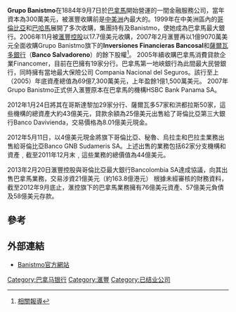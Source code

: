 {{Refimprove|time=2021-04-24T00:54:55+00:00}}
{{NotChineseTitle|time=2015-12-14T04:35:22+00:00}}
'''Grupo Banistmo'''在1884年9月7日於[[巴拿馬|巴拿馬]]開始營運的一間金融服務公司，當年資本為300萬美元，被滙豐收購前是[[中美洲|中美洲]]內最大的。1999年在中美洲區內的[[哥倫比亞|哥倫比亞]]和[[巴哈馬|巴哈馬]]展開了多次收購，集團持有{{lang|en|Primer Banco del Istmo}}及Banistmo，使她成為巴拿馬最大銀行。2006年11月被[[滙豐控股|滙豐控股]]以17.7億美元收購，2007年2月滙豐再以1億9070萬美元全面收購Grupo Banistmo旗下的'''Inversiones Financieras Bancosal'''和[[薩爾瓦多銀行|薩爾瓦多銀行]]（'''Banco Salvadoreno'''）的餘下股權<ref>[http://www.takungpao.com:82/inc/print_me.asp?url=/news/07/02/28/JJ-698328.htm&date=2007-2-28 相關報導]{{dead link|date=2017年11月 |bot=InternetArchiveBot |fix-attempted=yes }}</ref>。
2005年續收購巴拿馬消費貸款企業Financomer，目前在巴擁有19家分行。巴拿馬第一地峽銀行為此間最大民營銀行，同時擁有當地最大保險公司 Compania Nacional del Seguros。該行至上（2005）年底資產總值為69億7,300萬美元，上年盈餘1億1,500萬美元。 
2007年Grupo Banistmo正式併入滙豐原本在巴拿馬的機構HSBC Bank Panama SA。

2012年1月24日將其在哥斯達黎加29家分行、薩爾瓦多57家和洪都拉斯50家，這些機構的總資產大約43億美元，貸款余額為25億美元出售給了哥倫比亞第三大銀行Banco Davivienda，交易價格為8.01億美元現金。

2012年5月11日，以4億美元現金將旗下哥倫比亞、秘魯、烏拉圭和巴拉圭業務出售給哥倫比亞Banco GNB Sudameris SA。上述出售的業務包括62家分支機構和資產﹐截至2011年12月末﹐這些業務的總價值為44億美元。

2013年2月20日滙豐控股與哥倫比亞最大銀行Bancolombia SA達成協議，向其出售巴拿馬業務，交易涉資21億美元（約163.8億港元）
根據未經審核的財務資料，截至2012年9月底止，滙控旗下的巴拿馬業務擁有76億美元資產、57億美元負債及58億美元存款。

== 參考 ==
{{reflist}}

== 外部連結 ==
*[http://www.banistmo.com Banistmo官方網站]{{Wayback|url=http://www.banistmo.com/ |date=20081120175516 }}

{{汇丰集团}}
{{Authority control}}
[[Category:巴拿马银行|Category:巴拿马银行]]
[[Category:滙豐|Category:滙豐]]
[[Category:已结业公司|Category:已结业公司]]